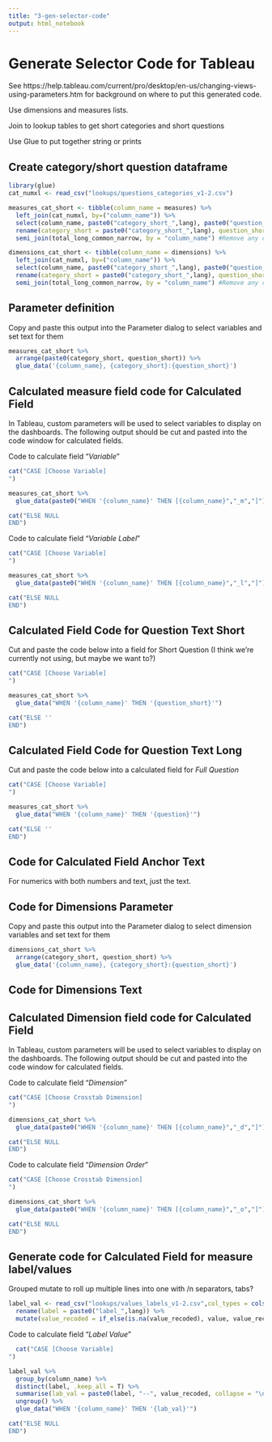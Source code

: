 ```yaml
---
title: "3-gen-selector-code"
output: html_notebook
---
```


# Generate Selector Code for Tableau

See https://help.tableau.com/current/pro/desktop/en-us/changing-views-using-parameters.htm for background on where to put this generated code.

Use dimensions and measures lists. 

Join to lookup tables to get short categories and short questions

Use Glue to put together string or prints

## Create category/short question dataframe
```r
library(glue)
cat_numxl <- read_csv("lookups/questions_categories_v1-2.csv") 

measures_cat_short <- tibble(column_name = measures) %>%
  left_join(cat_numxl, by=("column_name")) %>%
  select(column_name, paste0("category_short_",lang), paste0("question_short_",lang), paste0("question_",lang)) %>%
  rename(category_short = paste0("category_short_",lang), question_short = paste0("question_short_",lang), question = paste0("question_",lang)) %>% 
  semi_join(total_long_common_narrow, by = "column_name") #Remove any column_names that are not in total_long_common_narrow

dimensions_cat_short <- tibble(column_name = dimensions) %>%
  left_join(cat_numxl, by=("column_name")) %>%
  select(column_name, paste0("category_short_",lang), paste0("question_short_",lang), paste0("question_",lang)) %>% 
  rename(category_short = paste0("category_short_",lang), question_short = paste0("question_short_",lang), question = paste0("question_",lang)) %>%
  semi_join(total_long_common_narrow, by = "column_name") #Remove any column_names that are not in total_long_common_narrow

```


## Parameter definition


Copy and paste this output into the Parameter dialog to select variables and set text for them
```r
measures_cat_short %>% 
  arrange(paste0(category_short, question_short)) %>% 
  glue_data('{column_name}, {category_short}:{question_short}')
```


## Calculated measure field code for Calculated Field

In Tableau, custom parameters will be used to select variables to display on the dashboards. The following output should be cut and pasted into the code window for calculated fields. 

Code to calculate field "*Variable*"
```r
cat("CASE [Choose Variable]
")

measures_cat_short %>% 
  glue_data(paste0("WHEN '{column_name}' THEN [{column_name}","_m","]"))

cat("ELSE NULL
END")
```

Code to calculate field "*Variable Label*"
```r
cat("CASE [Choose Variable]
")

measures_cat_short %>% 
  glue_data(paste0("WHEN '{column_name}' THEN [{column_name}","_l","]"))

cat("ELSE NULL
END")
```



## Calculated Field Code for Question Text Short

Cut and paste the code below into a field for Short Question (I think we're currently not using, but maybe we want to?)

```r
cat("CASE [Choose Variable]
")

measures_cat_short %>% 
  glue_data("WHEN '{column_name}' THEN '{question_short}'")

cat("ELSE ''
END")
```


## Calculated Field Code for Question Text Long

Cut and paste the code below into a calculated field for *Full Question*

```r
cat("CASE [Choose Variable]
")

measures_cat_short %>% 
  glue_data("WHEN '{column_name}' THEN '{question}'")

cat("ELSE ''
END")
```

## Code for Calculated Field Anchor Text

For numerics with both numbers and text, just the text.

## Code for Dimensions Parameter

Copy and paste this output into the Parameter dialog to select dimension variables and set text for them

```r
dimensions_cat_short %>% 
  arrange(category_short, question_short) %>% 
  glue_data('{column_name}, {category_short}:{question_short}')
```

## Code for Dimensions Text


## Calculated Dimension field code for Calculated Field

In Tableau, custom parameters will be used to select variables to display on the dashboards. The following output should be cut and pasted into the code window for calculated fields. 

Code to calculate field "*Dimension*"
```r
cat("CASE [Choose Crosstab Dimension]
")

dimensions_cat_short %>% 
  glue_data(paste0("WHEN '{column_name}' THEN [{column_name}","_d","]"))

cat("ELSE NULL
END")
```

Code to calculate field "*Dimension Order*"
```r
cat("CASE [Choose Crosstab Dimension]
")

dimensions_cat_short %>% 
  glue_data(paste0("WHEN '{column_name}' THEN [{column_name}","_o","]"))

cat("ELSE NULL
END")
```

## Generate code for Calculated Field for measure label/values

Grouped mutate to roll up multiple lines into one with /n separators, tabs?

```r
label_val <- read_csv("lookups/values_labels_v1-2.csv",col_types = cols(.default = col_character()), na = "NA") %>%
  rename(label = paste0("label_",lang)) %>%
  mutate(value_recoded = if_else(is.na(value_recoded), value, value_recoded))

```

Code to calculate field "*Label Value*"
```r
  cat("CASE [Choose Variable]
")

label_val %>% 
  group_by(column_name) %>% 
  distinct(label, .keep_all = T) %>%
  summarise(lab_val = paste0(label, "--", value_recoded, collapse = "\n")) %>% 
  ungroup() %>%
  glue_data("WHEN '{column_name}' THEN '{lab_val}'")

cat("ELSE NULL
END")
  


```

